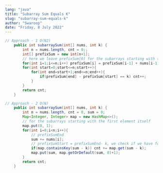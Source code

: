 ```yaml
---
lang: "java"
title: "Subarray Sum Equals K"
slug: "subarray-sum-equals-k"
author: "Swaroop"
date: "Friday, 8 July 2022"
---
```

```java
// Approach - 1 O(N2)
    public int subarraySum(int[] nums, int k) {
        int n = nums.length, cnt = 0;;
        int[] prefixSum = new int[n+1];
        // here we leave prefixSum[0] for the subarrays starting with the first element itself
        for(int i=1;i<=n;i++) prefixSum[i] = prefixSum[i-1] + nums[i-1];
        for(int start=0;start<=n;start++){
            for(int end=start+1;end<=n;end++){
                if(prefixSum[end] - prefixSum[start] == k) cnt++;
            }
        }
        return cnt;
    }

// Approach - 2 O(N)
    public int subarraySum(int[] nums, int k) {
        int n = nums.length, cnt = 0, sum = 0;
        Map<Integer, Integer> map = new HashMap<>();
        // for the subarrays starting with the first element itself
        map.put(0, 1);
        for(int i=0;i<n;i++){
            // prefixSumEnd
            sum += nums[i];
            // prefixSumStart = prefixSumEnd- k, we check if we have found prefixSumStart earlier
            if(map.containsKey(sum - k)) cnt += map.get(sum - k);
            map.put(sum, map.getOrDefault(sum, 0)+1);
        }
        return cnt;
    }
```